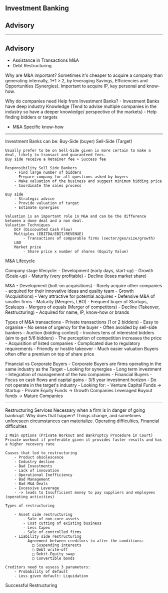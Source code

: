 <Section>

<Cover>

# Investment Banking
## Advisory

</Cover>

---

# Advisory

- Assistance in Transactions M&A
- Debt Restructuring

Why are M&A important?
Sometimes it's cheaper to acquire a company than generating internally, 1+1 > 2, 
by leveraging Savings, Efficiencies and Opportunities (Synergies). Important to acquire IP, key personal and know-how. 

Why do companies need Help from Investment Banks?
	- Investment Banks have deep industry Knowledge (Tend to advise multiple companies in the industry so have a deeper knowledge/ perspective of the markets)
	- Help finding bidders or targets
  - M&A Specific know-how

--- 

Investment Banks can be:
	Buy-Side (buyer)
	Sell-Side (Target)
	
	Usually prefer to be on Sell-Side given is more certain to make a deal, likely to transact and guaranteed fees.
	Buy side receive a Retainer fee + Success fee 
	
	Responsibility Sell Side Bankers
		- Find large number of bidders
		- Prepare company for all questions asked by buyers
		- Make valuation of the business and suggest minimum bidding price
		- Coordinate the sales process
	
	Buy side
		- Strategic advice
		- Provide valuation of target
		- Estimate synergies
	
	Valuation is an important role in M&A and can be the difference between a done deal and a non deal. 
	Valuation Techniques
		DCF (Discounted Cash Flow)
		Multiples (EBITDA/EBIT/REVENUE)
			- Transactions of comparable firms (sector/geo/size/growth)
		LBO
		Market price
			- Share price x number of shares (Equity Value)

M&A Lifecycle

Company stage lifecycle:
	- Development (early days, start-up)
	- Growth (Scale-up)
	- Maturity (very profitable)
	- Decline (loses market share)

M&A
	- Development  (bolt-on acquisitions)
		- Rarely acquire other companies
		- acquired for their innovative ideas and quality team
	- Growth (Acquisitions)
		- Very attractive for potential acquires
		- Defensive M&A of smaller firms
	- Maturity (Mergers, LBO)
		- Frequent buyer of Startups, Scaleups
		- Mergers of equals (Merger of competitors)
	- Decline (Takeover, Restructuring)
		- Acquired for name, IP, know-how or brands 

Types of M&A transactions
	- Private transactions (1 or 2 bidders)
		- Easy to organise
		- No sense of urgency for the buyer
		- Often avoided by sell-side bankers
	- Auction (bidding contest)
		- Involves tens of interested bidders (aim to get 5/6 bidders)
		- The perception of competition increases the price
	- Acquisition of listed companies
		- Complicated due to regulatory requirements
		- Friendly or hostile takeover
		- Much easier valuation
Buyers often offer a premium on top of share price

Financial vs Corporate Buyers
	- Corporate Buyers are firms operating in the same industry as the Target
		- Looking for synergies
		- Long term investment
		- Integration of management of the two companies
	- Financial Buyers 
		- Focus on cash flows and capital gains
		- 3/5 year investment horizon
		- Do not operate in the target's industry
		- Looking for:
			- Venture Capital Funds -> Startup
			- Private Equity Funds -> Growth Companies
Leveraged Buyout funds -> Mature Companies

---

Restructuring Services
	Necessary when a firm is in danger of going bankrupt. Why does that happen?
	Things change, and sometimes unforeseen circumstances can materialize.
	Operating difficulties, Financial difficulties
	
	2 Main options (Private Workout and Bankruptcy Procedure in Court)
	Private workout if preferable given it provides faster results and has a higher recovery rate
	
	Causes that led to restructuring
		- Product obsolescence
		- Industry decline
		- Bad Investments
		- Lack of innovation
		- Operational Inefficiency
		- Bad Management
		- Bad M&A Deals
		- Excessive Leverage
		- -> leads to Insufficient money to pay suppliers and employees (operating activities)
	
	Types of restructuring
	
		- Asset side restructuring
			- Sale of non-core assets
			- Cost cutting of existing business
			- Less Capex
			- Sale of controlled firms
		- Liability side restructuring
			- Agreement between creditors to alter the conditions:
				□ Suspending interests
				□ Debt write-off
				□ Debit-Equity swap
				□ Convertible bonds
	
	Creditors need to assess 3 parameters:
		- Probability of default
		- Loss given default: Liquidation
Successful Restructuring

</Section>
